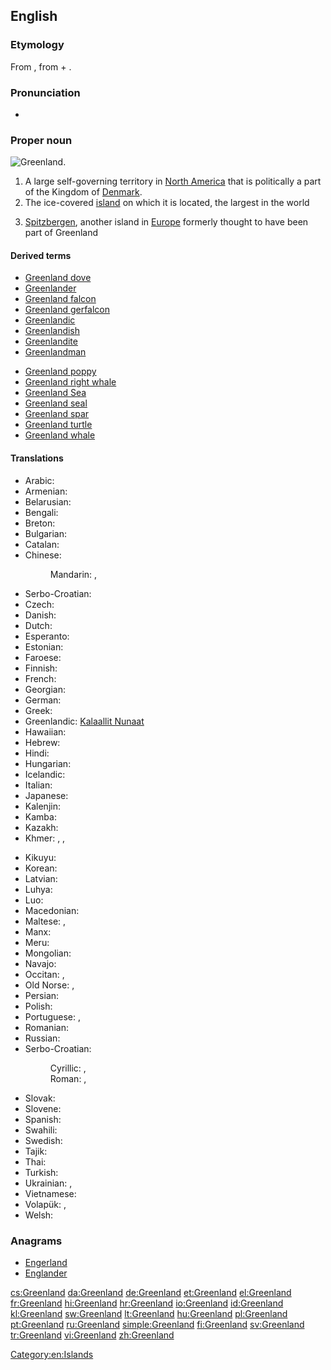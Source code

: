 ==English==

{{wikipedia}}

===Etymology===
{{wikipedia|Name of Greenland}}
From {{etyl|non}} {{term|Grœnland|lang=non}}, from {{term|grœnn||green|lang=non}} + {{term|land||land|lang=non}}.

===Pronunciation===
* {{a|UK|US}} {{IPA|/ˈɡriːn.lənd/|/ˈɡriːn.lænd/}}

===Proper noun===
[[Image:Greenland big.png|thumb|Greenland.]]
{{en-proper noun}}

# A large self-governing territory in [[North America]] that is politically a part of the Kingdom of [[Denmark]].
# The ice-covered [[island]] on which it is located, the largest in the world
# {{obsolete}} [[Spitzbergen]], another island in [[Europe]] formerly thought to have been part of Greenland

====Derived terms====
{{der-top}}
* [[Greenland dove]]
* [[Greenlander]]
* [[Greenland falcon]]
* [[Greenland gerfalcon]]
* [[Greenlandic]]
* [[Greenlandish]]
* [[Greenlandite]]
* [[Greenlandman]]
{{der-mid}}
* [[Greenland poppy]]
* [[Greenland right whale]]
* [[w:Greenland Sea|Greenland Sea]]
* [[Greenland seal]]
* [[Greenland spar]]
* [[Greenland turtle]]
* [[Greenland whale]]
{{der-bottom}}

====Translations====
{{rfc-tsort|duplicate language: Serbo-Croatian}}
{{trans-top|A large self-governing island in North America}}
* Arabic: {{t-|ar|جرينلاند|f|tr=grinlanda}}
* Armenian: {{t-|hy|Գրենլանդիա|tr=Grenlandia}}
* Belarusian: {{t-|be|Грэнландыя|f|tr=Hrenlándyja}}
* Bengali: {{t-|bn|গ্রিনল্যান্ড|sc=Beng}}
* Breton: {{t-|br|Greunland}}
* Bulgarian: {{t-|bg|Гренландия|f|tr=Grenlándija}}
* Catalan: {{t-|ca|Grenlàndia|f}}
* Chinese:
*: Mandarin: {{t-|cmn|格陵蘭|sc=Hani}}, {{t-|cmn|格陵兰|tr=Gélínglán|sc=Hani}}
* Serbo-Croatian: {{t-|sh|Grenland|m}}
* Czech: {{t+|cs|Grónsko|n}}
* Danish: {{t+|da|Grønland}}
* Dutch: {{t+|nl|Groenland}}
* Esperanto: {{t-|eo|Groenlando}}
* Estonian: {{t+|et|Gröönimaa}}
* Faroese: {{t-|fo|Grønland|n}}
* Finnish: {{t+|fi|Grönlanti}}
* French: {{t+|fr|Groenland|m}}
* Georgian: {{t-|ka|გრენლანდია|tr=grenlandia|sc=Geor}}
* German: {{t+|de|Grönland|n}}
* Greek: {{t+|el|Γροιλανδία|f}}
* Greenlandic: [[Kalaallit Nunaat]]
* Hawaiian: {{tø|haw|ʻĀina ʻŌmaʻomaʻo}}
* Hebrew: {{t-|he|גרינלנד|tr=grinland}}
* Hindi: {{t+|hi|ग्रीनलैण्ड|tr=grīnlaiṇḍ}}
* Hungarian: {{t+|hu|Grönland}}
* Icelandic: {{t+|is|Grænland|n}}
* Italian: {{t+|it|Groenlandia|f}}
* Japanese: {{t+|ja|グリーンランド|tr=Gurīnrando}}
* Kalenjin: {{tø|kln|Grinlande}}
* Kamba: {{tø|kam|Grinlandi}}
* Kazakh: {{t-|kk|Гренландия|tr=Grenlándija|sc=Cyrl}}
* Khmer: {{t-|km|ប្រទេសបៃតង|sc=Khmr|tr=prɑteih bay tɑɑng}}, {{t-|km|ហ្គ្រិនលែនដ៍|sc=Khmr|tr=griinlɛɛn}}, {{t+|km|បៃតង|sc=Khmr}}
{{trans-mid}}
* Kikuyu: {{tø|ki|Grinlandi}}
* Korean: {{t+|ko|그린란드|tr=Geurinlandeu|sc=Hang}}
* Latvian: {{t-|lv|Grenlande}}
* Luhya: {{tø|luy|Grinlandi}}
* Luo: {{tø|luo|Grinland}}
* Macedonian: {{t-|mk|Гренланд|m|tr=Grénland}}
* Maltese: {{t-|mt|Greenland}}, {{t-|mt|Grinlend}}
* Manx: {{t-|gv|Greenlyn|f}}
* Meru: {{tø|mer|Grinlandi}}
* Mongolian: {{t-|mn|Гренланд|tr=Grenlánd|sc=Cyrl}}
* Navajo: {{tø|nv|Haʼaʼaahjí Hakʼaz Dineʼé bikéyah}}
* Occitan: {{t|oc|Grenlàndia|f}}, {{t|oc|Groenlàndia|f}}
* Old Norse: {{tø|non|Grǿnland|n}}, {{tø|non|Grǿnaland|n}}
* Persian: {{t-|fa|گرینلند|tr=grinland}}
* Polish: {{t+|pl|Grenlandia}}
* Portuguese: {{t+|pt|Groenlândia|f}}, {{t-|pt|Gronelândia|f}}
* Romanian: {{t-|ro|Groenlanda|f}}
* Russian: {{t-|ru|Гренландия|f|tr=Grenlándija}}
* Serbo-Croatian:
*: Cyrillic: {{t-|sh|Гренланд|m|sc=Cyrl}}, {{t-|sh|Гринланд|m|sc=Cyrl}}
*: Roman: {{t-|sh|Grenland|m}}, {{t-|sh|Grinland|m}} {{qualifier|Serbo-Croatian}}
* Slovak: {{t-|sk|Grónsko|n}}
* Slovene: {{t+|sl|Grenlandija|f}}
* Spanish: {{t+|es|Groenlandia|f}}
* Swahili: {{t+|sw|Grinlandi}}
* Swedish: {{t+|sv|Grönland|n}}
* Tajik: {{t-|tg|Гренландия|tr=Grenlándija|sc=Cyrl}}
* Thai: {{t-|th|กรีนแลนด์|tr=greenlaen}}
* Turkish: {{t+|tr|Grönland}}
* Ukrainian: {{t-|uk|Гренландія|f|tr=Hrenlándija}}, {{t-|uk|Ґренландія|f|tr=Grenlándija}}
* Vietnamese: {{t+|vi|Greenland}}
* Volapük: {{t+|vo|Gröneän}}, {{qualifier|older term, obsolete}} {{t-|vo|Grönän}}
* Welsh: {{t-|cy|Ynys Las|f|alt=Yr Ynys Las}}
{{trans-bottom}}

===Anagrams===
* [[Engerland#English|Engerland]]
* [[Englander#English|Englander]]

[[Category:en:Islands]]

[[cs:Greenland]]
[[da:Greenland]]
[[de:Greenland]]
[[et:Greenland]]
[[el:Greenland]]
[[fr:Greenland]]
[[hi:Greenland]]
[[hr:Greenland]]
[[io:Greenland]]
[[id:Greenland]]
[[kl:Greenland]]
[[sw:Greenland]]
[[lt:Greenland]]
[[hu:Greenland]]
[[pl:Greenland]]
[[pt:Greenland]]
[[ru:Greenland]]
[[simple:Greenland]]
[[fi:Greenland]]
[[sv:Greenland]]
[[tr:Greenland]]
[[vi:Greenland]]
[[zh:Greenland]]